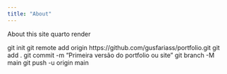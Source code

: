 ```yaml
---
title: "About"
---
```


About this site
quarto render


git init
git remote add origin https://github.com/gusfariass/portfolio.git
git add .
git commit -m "Primeira versão do portfolio ou site"
git branch -M main
git push -u origin main